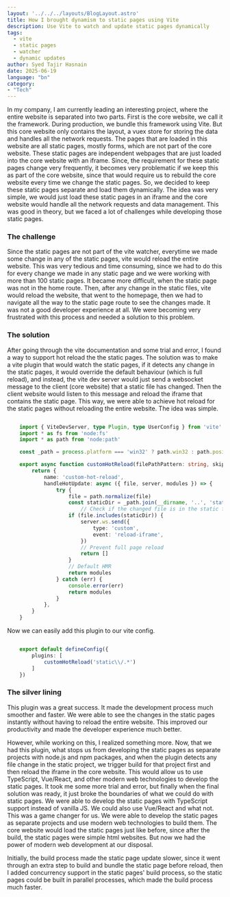 ```yaml
---
layout: '../../../layouts/BlogLayout.astro'
title: How I brought dynamism to static pages using Vite
description: Use Vite to watch and update static pages dynamically
tags:
  - vite
  - static pages
  - watcher
  - dynamic updates
author: Syed Tajir Hasnain
date: 2025-06-19
language: "bn"
category: 
- "Tech"
---
```



In my company, I am currently leading an interesting project, where the entire website is separated into two parts. First is the core website, we call it the framework. During production, we bundle this framework using Vite. But this core website only contains the layout, a vuex store for storing the data and handles all the network requests. The pages that are loaded in this website are all static pages, mostly forms, which are not part of the core website. These static pages are independent webpages that are just loaded into the core website with an iframe. Since, the requirement for these static pages change very frequently, it becomes very problematic if we keep this as part of the core website, since that would require us to rebuild the core website every time we change the static pages. So, we decided to keep these static pages separate and load them dynamically. The idea was very simple, we would just load these static pages in an iframe and the core website would handle all the network requests and data management. This was good in theory, but we faced a lot of challenges while developing those static pages. 

### The challenge

Since the static pages are not part of the vite watcher, everytime we made some change in any of the static pages, vite would reload the entire website. This was very tedious and time consuming, since we had to do this for every change we made in any static page and we were working with more than 100 static pages. It became more difficult, when the static page was not in the home route. Then, after any change in the static files, vite would reload the website, that went to the homepage, then we had to navigate all the way to the static page route to see the changes made. It was not a good developer experience at all. We were becoming very frustrated with this process and needed a solution to this problem.

### The solution

After going through the vite documentation and some trial and error, I found a way to support hot reload the the static pages. The solution was to make a vite plugin that would watch the static pages, if it detects any change in the static pages, it would override the default behaviour (which is full reload), and instead, the vite dev server would just send a websocket message to the client (core website) that a static file has changed. Then the client website would listen to this message and reload the iframe that contains the static page. This way, we were able to achieve hot reload for the static pages without reloading the entire website. The idea was simple. 

```ts title="custom-hot-reload.ts"

    import { ViteDevServer, type Plugin, type UserConfig } from 'vite'
    import * as fs from 'node:fs'
    import * as path from 'node:path'

    const _path = process.platform === 'win32' ? path.win32 : path.posix

    export async function customHotReload(filePathPattern: string, skipFullReload: boolean = false): Plugin {
        return {
            name: 'custom-hot-reload',
            handleHotUpdate: async ({ file, server, modules }) => {
                try {
                    file = path.normalize(file)
                    const staticDir = _path.join(__dirname, '..', 'static')
                        // Check if the changed file is in the static folder or matches iframe pattern
                    if (file.includes(staticDir)) {
                        server.ws.send({
                            type: 'custom',
                            event: 'reload-iframe',
                        })
                        // Prevent full page reload
                        return []
                    }
                    // Default HMR
                    return modules
                } catch (err) {
                    console.error(err)
                    return modules
                }
            },
        }
    }


```

Now we can easily add this  plugin to our vite config.

```ts title="vite.config.ts"

    export default defineConfig({
        plugins: [
            customHotReload('static\\/.*') 
        ]
    })

```


### The silver lining

This plugin was a great success. It made the development process much smoother and faster. We were able to see the changes in the static pages instantly without having to reload the entire website. This improved our productivity and made the developer experience much better.

However, while working on this, I realized something more. Now, that we had this plugin, what stops us from developing the static pages as separate projects with node.js and npm packages, and when the plugin detects any file change in the static project, we trigger build for that project first and then reload the iframe in the core website. This would allow us to use TypeScript, Vue/React, and other modern web technologies to develop the static pages. It took me some more trial and error, but finally when the final solution was ready, it just broke the boundaries of what we could do with static pages. We were able to develop the static pages with TypeScript support instead of vanilla JS. We could also use Vue/React and what not. This was a game changer for us. We were able to develop the static pages as separate projects and use modern web technologies to build them. The core website would load the static pages just like before, since after the build, the static pages were simple html websites. But now we had the power of modern web development at our disposal. 

Initially, the build process made the static page update slower, since it went through an extra step to build and bundle the static page before reload, then I added concurrency support in the static pages' build process, so the static pages could be built in parallel processes, which made the build process much faster.

<script src="https://utteranc.es/client.js"
        repo="tajirhas9/portfolio"
        issue-number="2"
        label="blog"
        theme="github-light"
        crossorigin="anonymous"
        async>
</script>
